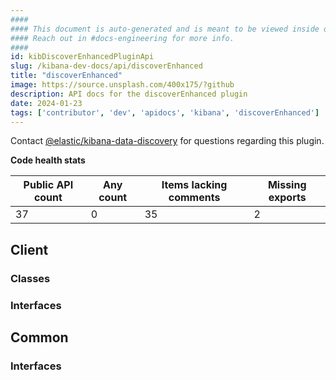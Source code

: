 ```yaml
---
####
#### This document is auto-generated and is meant to be viewed inside our experimental, new docs system.
#### Reach out in #docs-engineering for more info.
####
id: kibDiscoverEnhancedPluginApi
slug: /kibana-dev-docs/api/discoverEnhanced
title: "discoverEnhanced"
image: https://source.unsplash.com/400x175/?github
description: API docs for the discoverEnhanced plugin
date: 2024-01-23
tags: ['contributor', 'dev', 'apidocs', 'kibana', 'discoverEnhanced']
---
```




Contact [@elastic/kibana-data-discovery](https://github.com/orgs/elastic/teams/kibana-data-discovery) for questions regarding this plugin.

**Code health stats**

| Public API count  | Any count | Items lacking comments | Missing exports |
|-------------------|-----------|------------------------|-----------------|
| 37 | 0 | 35 | 2 |

## Client

### Classes
<DocDefinitionList data={discoverEnhancedObj.client.classes}/>

### Interfaces
<DocDefinitionList data={discoverEnhancedObj.client.interfaces}/>

## Common

### Interfaces
<DocDefinitionList data={discoverEnhancedObj.common.interfaces}/>

